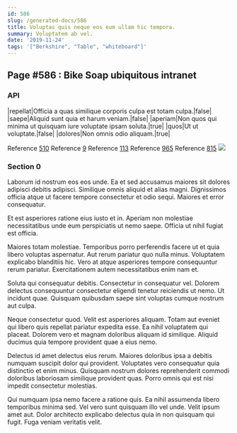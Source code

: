 ```yaml
---
id: 586
slug: /generated-docs/586
title: Voluptas quis neque eos eum ullam hic tempora.
summary: Voluptatem ab vel.
date: '2019-11-24'
tags: '["Berkshire", "Table", "whiteboard"]'
---
```

<Partial />

## Page #586 : Bike Soap ubiquitous intranet
### API

|repellat|Officia a quas similique corporis culpa est totam culpa.|false|
|saepe|Aliquid sunt quia et harum veniam.|false|
|aperiam|Non quos qui minima ut quisquam iure voluptate ipsam soluta.|true|
|quos|Ut ut voluptate.|false|
|dolores|Non omnis odio aliquam.|true|

Reference [510](/generated-docs/510)
Reference [9](/generated-docs/9)
Reference [113](/generated-docs/113)
Reference [965](/generated-docs/965)
Reference [815](/generated-docs/815)
![](/assets/cats-5.jpg)

### Section 0
Laborum id nostrum eos eos unde. Ea et sed accusamus maiores sit dolores adipisci debitis adipisci. Similique omnis aliquid et alias magni. Dignissimos officia atque ut facere tempore consectetur et odio sequi. Maiores et error consequatur.
 Et est asperiores ratione eius iusto et in. Aperiam non molestiae necessitatibus unde eum perspiciatis ut nemo saepe. Officia ut nihil fugiat est officia.
 Maiores totam molestiae. Temporibus porro perferendis facere ut et quia libero voluptas aspernatur. Aut rerum pariatur quo nulla minus.
Voluptatem explicabo blanditiis hic. Vero at atque asperiores tempore consequuntur rerum pariatur. Exercitationem autem necessitatibus enim nam et.
 Soluta qui consequatur debitis. Consectetur in consequatur vel. Dolorem delectus consequuntur consectetur eligendi tenetur reiciendis ut nemo. Ut incidunt quae. Quisquam quibusdam saepe sint voluptas cumque nostrum aut culpa.
 Neque consectetur quod. Velit est asperiores aliquam. Totam aut eveniet qui libero quis repellat pariatur expedita esse.
Ea nihil voluptatem qui placeat. Dolorem vero et magnam doloribus aliquam id similique. Aliquid ducimus quia tempore provident quae a eius nemo.
 Delectus id amet delectus eius rerum. Maiores doloribus ipsa a debitis numquam suscipit dolor qui provident. Voluptates vero consequatur quia distinctio et enim minus. Quisquam nostrum dolores reprehenderit commodi doloribus laboriosam similique provident quas. Porro omnis qui est nisi impedit consectetur molestias.
 Qui numquam ipsa nemo facere a ratione quis. Ea nihil assumenda libero temporibus minima sed. Vel vero sunt quisquam illo vel unde. Velit ipsum amet aut. Dolor architecto explicabo delectus quia in non quisquam qui fugit. Fuga veniam veritatis velit.
